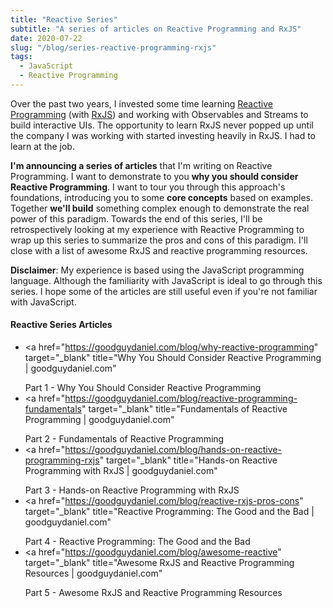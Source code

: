```yaml
---
title: "Reactive Series"
subtitle: "A series of articles on Reactive Programming and RxJS"
date: 2020-07-22
slug: "/blog/series-reactive-programming-rxjs"
tags:
  - JavaScript
  - Reactive Programming
---
```



<ScrollToTopButton />

Over the past two years, I invested some time learning <a href="https://en.wikipedia.org/wiki/Reactive_programming" target="_blank" title="Reactive programming - Wikipedia">Reactive Programming</a> (with <a href="https://rxjs-dev.firebaseapp.com/" target="_blank" title="RxJS">RxJS</a>) and
working with Observables and Streams to build interactive UIs. The opportunity to learn RxJS never popped up until the company I
was working with started investing heavily in RxJS. I had to learn at the job.

**I'm announcing a series of articles** that I'm writing on Reactive Programming. I want to demonstrate to you **why you should consider
Reactive Programming**. I want to tour you through this approach's foundations, introducing you to some **core concepts** based on
examples. Together **we'll build** something complex enough to demonstrate the real power of this paradigm. Towards the end of this series, I'll
be retrospectively looking at my experience with Reactive Programming to wrap up this series to summarize the pros and cons of this paradigm. I'll close with a list of awesome RxJS and reactive programming resources.

**Disclaimer**: My experience is based using the JavaScript programming language. Although the familiarity with JavaScript is ideal
to go through this series. I hope some of the articles are still useful even if you're not familiar with JavaScript.

#### Reactive Series Articles

- <a
    href="https://goodguydaniel.com/blog/why-reactive-programming"
    target="_blank"
    title="Why You Should Consider Reactive Programming | goodguydaniel.com"
  >
    Part 1 - Why You Should Consider Reactive Programming
  </a>
- <a
    href="https://goodguydaniel.com/blog/reactive-programming-fundamentals"
    target="_blank"
    title="Fundamentals of Reactive Programming | goodguydaniel.com"
  >
    Part 2 - Fundamentals of Reactive Programming
  </a>
- <a
    href="https://goodguydaniel.com/blog/hands-on-reactive-programming-rxjs"
    target="_blank"
    title="Hands-on Reactive Programming with RxJS | goodguydaniel.com"
  >
    Part 3 - Hands-on Reactive Programming with RxJS
  </a>
- <a
    href="https://goodguydaniel.com/blog/reactive-rxjs-pros-cons"
    target="_blank"
    title="Reactive Programming: The Good and the Bad | goodguydaniel.com"
  >
    Part 4 - Reactive Programming: The Good and the Bad
  </a>
- <a
    href="https://goodguydaniel.com/blog/awesome-reactive"
    target="_blank"
    title="Awesome RxJS and Reactive Programming Resources | goodguydaniel.com"
  >
    Part 5 - Awesome RxJS and Reactive Programming Resources
  </a>
